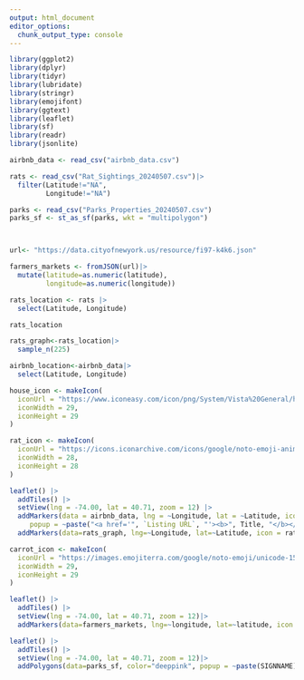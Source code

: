 ```yaml
---
output: html_document
editor_options: 
  chunk_output_type: console
---
```


```r
library(ggplot2)
library(dplyr)
library(tidyr)
library(lubridate)
library(stringr)
library(emojifont)
library(ggtext)
library(leaflet)
library(sf)
library(readr)
library(jsonlite)
```

```r
airbnb_data <- read_csv("airbnb_data.csv")

rats <- read_csv("Rat_Sightings_20240507.csv")|>
  filter(Latitude!="NA",
         Longitude!="NA")

parks <- read_csv("Parks_Properties_20240507.csv")
parks_sf <- st_as_sf(parks, wkt = "multipolygon")



url<- "https://data.cityofnewyork.us/resource/fi97-k4k6.json"

farmers_markets <- fromJSON(url)|>
  mutate(latitude=as.numeric(latitude),
         longitude=as.numeric(longitude))

```

```r
rats_location <- rats |>
  select(Latitude, Longitude) 

rats_location

rats_graph<-rats_location|>
  sample_n(225)  

```

```r
airbnb_location<-airbnb_data|>
  select(Latitude, Longitude)
```

```r
house_icon <- makeIcon(
  iconUrl = "https://www.iconeasy.com/icon/png/System/Vista%20General/house.png",
  iconWidth = 29,
  iconHeight = 29
)

rat_icon <- makeIcon(
  iconUrl = "https://icons.iconarchive.com/icons/google/noto-emoji-animals-nature/256/22251-rat-icon.png",
  iconWidth = 28,
  iconHeight = 28
)

leaflet() |>
  addTiles() |>
  setView(lng = -74.00, lat = 40.71, zoom = 12) |>
  addMarkers(data = airbnb_data, lng = ~Longitude, lat = ~Latitude, icon = house_icon,
     popup = ~paste("<a href='", `Listing URL`, "'><b>", Title, "</b></a>", "</br>", Name, "</br>", Price, Qualifier))|>
  addMarkers(data=rats_graph, lng=~Longitude, lat=~Latitude, icon = rat_icon, popup = ~paste("squeak squeak:)"))

```

```r
carrot_icon <- makeIcon(
  iconUrl = "https://images.emojiterra.com/google/noto-emoji/unicode-15.1/color/svg/1f955.svg",
  iconWidth = 29,
  iconHeight = 29
)

leaflet() |>
  addTiles() |>
  setView(lng = -74.00, lat = 40.71, zoom = 12)|>
  addMarkers(data=farmers_markets, lng=~longitude, lat=~latitude, icon = carrot_icon, popup = ~paste(marketname, "</br>", daysoperation, hoursoperations))
```

```r
leaflet() |>
  addTiles() |>
  setView(lng = -74.00, lat = 40.71, zoom = 12)|>
  addPolygons(data=parks_sf, color="deeppink", popup = ~paste(SIGNNAME))
```
